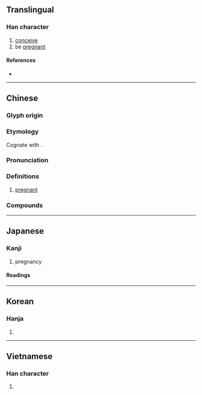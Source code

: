 {{also|姙}}
{{character info/new}}
==Translingual==

===Han character===
{{Han char|rn=38|rad=女|as=04|sn=7|four=42414|canj=VHG|ids=⿰女壬}}

# [[conceive]]
# be [[pregnant]]

====References====
* {{Han ref|kx=0256.060|dkj=06072|hdz=21031.060|uh=598A|ud=22922|bh=A7B3|bd=42931}}

----

==Chinese==
{{zh-forms}}

===Glyph origin===
{{Han etym}}

===Etymology===
Cognate with {{och-l|任|to be burdened; to be loaded}}.

===Pronunciation===
{{zh-pron
|m=rèn
|m-s=
|c=jam6,jam4
|c-t=
|g=
|h=pfs=
|j=
|md=
|mn=qz,tp,xm:līm/kh,zz:jīm
|mn-t=rim6
|w=
|x=
|mc=y
|oc=y
|cat=
}}

===Definitions===
{{zh-hanzi}}

# [[pregnant]]

===Compounds===
{{zh-der|妊娠|妊娠紋|妊娠線|妊婦|妊神星}}

----

==Japanese==

===Kanji===
{{ja-kanji|grade=c|rs=女04}}

# pregnancy

====Readings====
{{ja-readings
|goon=にん
|kanon=じん
|kun=はら-む
}}

----

==Korean==

===Hanja===
{{ko-hanja|hangeul=임|rv=im|mr=im}}

# {{defn|lang=ko|sort=女04}}

----

==Vietnamese==

===Han character===
{{vi-hantu|nhâm|rs=女04}}

# {{defn|lang=vi|sort=女04}}